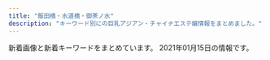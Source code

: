 ```yaml
---
title: "飯田橋・水道橋・御茶ノ水"
description: "キーワード別にの巨乳アジアン・チャイナエステ嬢情報をまとめました。"
---
```


新着画像と新着キーワードをまとめています。
2021年01月15日の情報です。

<DmmAffiliateIns />
<KeywordTable
  shops={
    [
    {
        "station": "JR\u6c34\u9053\u6a4b\u99c5\u6771\u53e3",
        "img_links": [
            "http://venus.tyo.cm/images/top.png",
            "http://venus.tyo.cm/images/room4.jpg",
            "http://venus.tyo.cm/photos/sites/40/2020/08/2020083110414612.jpeg",
            "http://venus.tyo.cm/photos/sites/40/2020/08/2020083109075912.jpeg",
            "http://venus.tyo.cm/photos/sites/40/2020/09/2020090907201348.jpeg",
            "http://venus.tyo.cm/images/mainimg.jpg",
            "http://venus.tyo.cm/images/spmainimg.jpg",
            "http://venus.tyo.cm/images/room2.jpg",
            "http://venus.tyo.cm/photos/sites/40/2020/10/202010021052282.jpeg",
            "http://venus.tyo.cm/photos/sites/40/2020/09/2020090907201289.jpeg",
            "http://venus.tyo.cm/photos/sites/40/2020/09/2020091012404045.jpeg",
            "http://venus.tyo.cm/photos/sites/40/2020/08/2020083109075781.jpeg",
            "http://venus.tyo.cm/photos/sites/40/2020/08/2020083109075883.jpeg",
            "http://venus.tyo.cm/photos/sites/40/2020/08/2020083109075848.jpeg",
            "http://venus.tyo.cm/images/room6.jpg",
            "http://venus.tyo.cm/photos/sites/40/2020/05/202005250635220.jpg",
            "http://venus.tyo.cm/images/room1.jpg",
            "http://venus.tyo.cm/images/room3.jpg",
            "http://venus.tyo.cm/images/pagetop.png",
            "http://venus.tyo.cm/photos/sites/40/2020/08/2020083110414597.jpeg",
            "http://venus.tyo.cm/photos/sites/40/2020/08/2020083109075685.jpeg",
            "http://venus.tyo.cm/photos/sites/40/2020/08/2020083109075784.jpeg",
            "http://venus.tyo.cm/images/room5.jpg"
        ],
        "keywords": {
            "83": 10,
            "89": 6,
            "88": 4,
            "F": 6,
            "D": 18,
            "84": 4,
            "E": 6,
            "85": 6
        },
        "url": "http://venus.tyo.cm/",
        "name": "\u30d3\u30fc\u30ca\u30b9"
    },
    {
        "img_links": [
            "https://i2.wp.com/aromalucky.xyz/wp-content/uploads/2017/12/03-1.jpg",
            "https://i2.wp.com/aromalucky.xyz/wp-content/uploads/2020/09/21.jpg",
            "https://i2.wp.com/aromalucky.xyz/wp-content/uploads/2019/04/14.jpg",
            "https://i1.wp.com/aromalucky.xyz/wp-content/uploads/2019/10/20.jpg",
            "http://aromalucky.xyz/wp-content/uploads/2019/05/01_02.png",
            "https://i2.wp.com/aromalucky.xyz/wp-content/uploads/2019/04/12.jpg",
            "https://i0.wp.com/aromalucky.xyz/wp-content/uploads/2019/05/15.jpg",
            "https://i1.wp.com/aromalucky.xyz/wp-content/uploads/2019/05/16.jpg",
            "https://i2.wp.com/aromalucky.xyz/wp-content/uploads/2017/12/02.jpg",
            "https://i0.wp.com/aromalucky.xyz/wp-content/uploads/2019/04/13.jpg",
            "https://i2.wp.com/aromalucky.xyz/wp-content/uploads/2017/12/08.jpg",
            "https://i0.wp.com/aromalucky.xyz/wp-content/uploads/2017/12/05-1.jpg",
            "https://i0.wp.com/aromalucky.xyz/wp-content/uploads/2019/05/02.png",
            "https://i1.wp.com/aromalucky.xyz/wp-content/uploads/2017/12/04-1.jpg",
            "https://i2.wp.com/aromalucky.xyz/wp-content/uploads/2019/05/03.png"
        ],
        "url": "http://aromalucky.xyz/",
        "keywords": {},
        "station": "\u5c0f\u5ddd\u753a\u99c5B4",
        "name": "\u30a2\u30ed\u30de\u30e9\u30c3\u30ad\u30fc"
    },
    {
        "url": "http://jinbocho.xyz/",
        "keywords": {},
        "img_links": [
            "http://jinbocho.xyz/images/a3.jpg",
            "http://jinbocho.xyz/images/face.png",
            "http://jinbocho.xyz/images/g7.jpg",
            "http://jinbocho.xyz/images/g9.jpg",
            "http://jinbocho.xyz/images/g8.jpg",
            "http://jinbocho.xyz/images/r3.jpg",
            "http://jinbocho.xyz/images/r6.jpg",
            "http://jinbocho.xyz/images/g1.jpg",
            "http://jinbocho.xyz/images/new-tit3.png",
            "http://jinbocho.xyz/images/g0.jpg",
            "http://jinbocho.xyz/images/gb01.png",
            "http://jinbocho.xyz/images/top2.jpg",
            "http://jinbocho.xyz/images/yuki.jpg",
            "http://jinbocho.xyz/images/mobile.png",
            "http://jinbocho.xyz/images/top1.jpg",
            "http://jinbocho.xyz/images/new-tit.png",
            "http://jinbocho.xyz/images/a4.jpg",
            "http://jinbocho.xyz/images/haru.jpg",
            "http://jinbocho.xyz/images/mika.jpg",
            "http://jinbocho.xyz/images/a1.jpg",
            "http://jinbocho.xyz/images/g2.jpg",
            "http://jinbocho.xyz/images/r2.jpg",
            "http://jinbocho.xyz/images/r5.jpg",
            "http://jinbocho.xyz/images/g10.jpg",
            "http://jinbocho.xyz/images/miki.jpg",
            "http://jinbocho.xyz/images/left3.png",
            "http://jinbocho.xyz/images/r1.jpg",
            "http://jinbocho.xyz/images/zi.png",
            "http://jinbocho.xyz/images/s_staff.png",
            "http://jinbocho.xyz/images/a2.jpg",
            "http://jinbocho.xyz/images/r4.jpg"
        ],
        "station": "\u795e\u4fdd\u753a\u99c5A5\u51fa\u53e3",
        "name": "\u306f\u306a\u3073"
    },
    {
        "img_links": [
            "https://izumi-esthe.tokyo/wp-content/uploads/2020/02/10cfyguvbhj.jpg",
            "https://izumi-esthe.tokyo/wp-content/uploads/2020/12/121iyashinoizumi.jpg",
            "https://izumi-esthe.tokyo/wp-content/themes/este/img/top-img01b.png",
            "https://izumi-esthe.tokyo/wp-content/uploads/2020/04/1111iyashinoizumi.jpg",
            "https://izumi-esthe.tokyo/wp-content/uploads/2020/10/98767689iyashinoizumi.jpg",
            "https://izumi-esthe.tokyo/wp-content/themes/este/img/tel_footer.png",
            "https://izumi-esthe.tokyo/wp-content/uploads/2020/11/1iyashinoizumi-1.jpg",
            "https://izumi-esthe.tokyo/wp-content/themes/este/img/top-img04.png",
            "https://izumi-esthe.tokyo/wp-content/uploads/2020/10/9087saiyashinoizumi.jpg",
            "https://izumi-esthe.tokyo/wp-content/uploads/2020/10/897s6aiyashinoizumi.jpg",
            "https://izumi-esthe.tokyo/wp-content/uploads/2020/12/3111112iyashinoizumi.jpg",
            "https://izumi-esthe.tokyo/wp-content/uploads/2020/09/876521iyashinoizumi-1.jpg",
            "https://izumi-esthe.tokyo/wp-content/uploads/2020/03/111iyashinoizumi.jpg",
            "https://izumi-esthe.tokyo/wp-content/themes/este/img/2.jpg",
            "https://izumi-esthe.tokyo/wp-content/uploads/2020/03/77iyashinoizumi.jpg",
            "https://izumi-esthe.tokyo/wp-content/themes/este/img/6.jpg",
            "https://izumi-esthe.tokyo/wp-content/themes/este/img/top-img01a.png",
            "https://izumi-esthe.tokyo/wp-content/themes/este/img/1.jpg",
            "https://izumi-esthe.tokyo/wp-content/uploads/2020/11/1iyashinoizumi.jpg",
            "https://izumi-esthe.tokyo/wp-content/themes/este/img/4.jpg",
            "https://izumi-esthe.tokyo/wp-content/uploads/2020/12/9iyashinoizumi.jpg",
            "https://izumi-esthe.tokyo/wp-content/uploads/2020/11/2iyashinoizumi.jpg",
            "https://izumi-esthe.tokyo/wp-content/uploads/2020/12/999iyashinoizumi.jpg",
            "https://izumi-esthe.tokyo/wp-content/uploads/2020/02/15drtyfugihoas.jpg",
            "https://izumi-esthe.tokyo/wp-content/uploads/2020/10/8765iyashinoizumi.jpg",
            "https://izumi-esthe.tokyo/wp-content/uploads/2020/02/88iyashinoizumi.jpg",
            "https://izumi-esthe.tokyo/wp-content/uploads/2020/02/999iyashinoizumi.jpg",
            "https://izumi-esthe.tokyo/wp-content/uploads/2020/09/8765211iyashinoizumi.jpg",
            "https://izumi-esthe.tokyo/wp-content/themes/este/img/top-img01.png",
            "https://izumi-esthe.tokyo/wp-content/themes/este/img/top-img02a.png",
            "https://izumi-esthe.tokyo/wp-content/themes/este/img/5.jpg",
            "https://izumi-esthe.tokyo/wp-content/uploads/2020/02/1111iyashinoizumi.jpg",
            "https://izumi-esthe.tokyo/wp-content/themes/este/img/tel_header.png",
            "https://izumi-esthe.tokyo/wp-content/themes/este/img/call.png",
            "https://izumi-esthe.tokyo/wp-content/uploads/2020/02/15dfuygihoinp.jpg",
            "https://izumi-esthe.tokyo/wp-content/uploads/2020/02/14drtyfugiho.jpg",
            "https://izumi-esthe.tokyo/wp-content/uploads/2020/10/9876iyashinoizumi.jpg",
            "https://izumi-esthe.tokyo/wp-content/uploads/2020/02/9fxdytugvyibha.jpg",
            "https://izumi-esthe.tokyo/wp-content/uploads/2020/02/3serdtfygui.jpg",
            "https://izumi-esthe.tokyo/wp-content/uploads/2020/02/13ydtfuygiuhsa.jpg",
            "https://izumi-esthe.tokyo/wp-content/uploads/2020/11/9897621iyashinoizumi.jpg",
            "https://izumi-esthe.tokyo/wp-content/uploads/2020/09/8765421iyashinoizumi.jpg",
            "https://izumi-esthe.tokyo/wp-content/uploads/2020/02/999iyashinoizumi-1.jpg",
            "https://izumi-esthe.tokyo/wp-content/themes/este/img/3.jpg"
        ],
        "name": "\u7652\u3057\u306e\u6cc9",
        "station": "\u5c0f\u5ddd\u753a\u99c5B5\u51fa\u53e3",
        "keywords": {
            "G": 4,
            "C": 14,
            "D": 58,
            "E": 16
        },
        "url": "https://izumi-esthe.tokyo/"
    },
    {
        "keywords": {
            "E": 7,
            "D": 13,
            "C": 16
        },
        "name": "\u697d\u697d",
        "url": "https://raku-relax.tokyo/",
        "img_links": [
            "https://raku-relax.tokyo/wp-content/themes/este/img/tel03.png",
            "https://raku-relax.tokyo/wp-content/uploads/2020/06/9876rakura.jpg",
            "https://raku-relax.tokyo/wp-content/uploads/2019/06/warest6752.jpg",
            "https://raku-relax.tokyo/wp-content/uploads/2020/11/oiuarakura.jpg",
            "https://raku-relax.tokyo/wp-content/uploads/2020/01/897sarakura.jpg",
            "https://raku-relax.tokyo/wp-content/themes/este/img/top-img02.png",
            "https://raku-relax.tokyo/wp-content/uploads/2020/06/2348rakura.jpg",
            "https://raku-relax.tokyo/wp-content/uploads/2020/04/siuaytfsa.jpg",
            "https://raku-relax.tokyo/wp-content/uploads/2020/11/9897621rakura.jpg",
            "https://raku-relax.tokyo/wp-content/uploads/2020/01/y45a121.jpg",
            "https://raku-relax.tokyo/wp-content/themes/este/img/tel.png",
            "https://raku-relax.tokyo/wp-content/themes/este/img/3.jpg",
            "https://raku-relax.tokyo/wp-content/themes/este/img/tel02.png",
            "https://raku-relax.tokyo/wp-content/themes/este/img/top-img01.png",
            "https://raku-relax.tokyo/wp-content/themes/este/img/top-img03.png",
            "https://raku-relax.tokyo/wp-content/uploads/2020/04/1234sertdyf.jpg",
            "https://raku-relax.tokyo/wp-content/themes/este/img/1.jpg",
            "https://raku-relax.tokyo/wp-content/themes/este/img/tel_footer.png",
            "https://raku-relax.tokyo/wp-content/themes/este/img/top-img04.png",
            "https://raku-relax.tokyo/wp-content/themes/este/img/top-img05.png",
            "https://raku-relax.tokyo/wp-content/themes/este/img/4.jpg",
            "https://raku-relax.tokyo/wp-content/themes/este/img/2.jpg",
            "https://raku-relax.tokyo/wp-content/uploads/2018/12/satfuygihoj.jpg",
            "https://raku-relax.tokyo/wp-content/uploads/2018/12/123q4w5etyf.jpg",
            "https://raku-relax.tokyo/wp-content/themes/este/img/tel_header.png"
        ],
        "station": "\u725b\u8fbc\u795e\u697d\u5742\u99c5A2\u51fa\u53e3"
    },
    {
        "keywords": {
            "C": 7
        },
        "img_links": [
            "http://rapisu.tokyo/images/zi_staff.png",
            "http://rapisu.tokyo/images/end.png",
            "http://rapisu.tokyo/images/mika.jpg",
            "http://rapisu.tokyo/images/r3.jpg",
            "http://rapisu.tokyo/images/flash.jpg",
            "http://rapisu.tokyo/images/flash1.jpg",
            "http://rapisu.tokyo/images/mobile.png",
            "http://rapisu.tokyo/images/r2.jpg",
            "http://rapisu.tokyo/images/top.png",
            "http://rapisu.tokyo/images/g0.jpg",
            "http://rapisu.tokyo/images/r1.jpg",
            "http://rapisu.tokyo/images/tiao.png",
            "http://rapisu.tokyo/images/meihui.jpg"
        ],
        "name": "\u30e9\u30d4\u30b9",
        "url": "http://rapisu.tokyo/",
        "station": "\u795e\u4fdd\u753a\u99c5A7\u51fa\u53e3"
    },
    {
        "name": "\u307f\u3055\u304d",
        "url": "http://rioplioop.xyz/",
        "img_links": [
            "http://rioplioop.xyz/uploads/200720/1-200H0125T94A.jpg",
            "http://rioplioop.xyz/uploads/201207/1-20120G62S9A5.jpg",
            "http://rioplioop.xyz/uploads/200601/1-200601142S1947.jpg",
            "http://rioplioop.xyz/uploads/200601/1-200601142R2G3.jpg",
            "http://rioplioop.xyz/uploads/200601/1-200601142K43F.jpg",
            "http://rioplioop.xyz/uploads/210107/1-21010G41433150.jpg",
            "http://rioplioop.xyz/uploads/200601/1-200601142TY37.jpg",
            "http://rioplioop.xyz/uploads/200601/1-200601142921510.jpg",
            "http://rioplioop.xyz/picture/cam-01.jpg",
            "http://rioplioop.xyz/uploads/200710/1-200G01PS2Q3.jpg",
            "http://rioplioop.xyz/uploads/200601/1-200601142P4643.jpg",
            "http://rioplioop.xyz/uploads/200625/1-200625140422133.jpg",
            "http://rioplioop.xyz/uploads/200601/1-200601142629454.jpg",
            "http://rioplioop.xyz/picture/m-top004.jpg",
            "http://rioplioop.xyz/uploads/200601/1-200601142U5L7.jpg",
            "http://rioplioop.xyz/picture/foot01.jpg",
            "http://rioplioop.xyz/uploads/200709/1-200FZ94240538.jpg",
            "http://rioplioop.xyz/uploads/200625/1-200625140331O1.jpg",
            "http://rioplioop.xyz/uploads/200619/1-200619125204158.jpg",
            "http://rioplioop.xyz/uploads/201215/1-20121514062YE.jpg",
            "http://rioplioop.xyz/uploads/200709/1-200FZ94225252.jpg",
            "http://rioplioop.xyz/uploads/210107/1-21010G41345N3.jpg",
            "http://rioplioop.xyz/uploads/200619/1-20061912514T35.jpg",
            "http://rioplioop.xyz/picture/m-head01.jpg",
            "http://rioplioop.xyz/uploads/201215/1-201215140614E6.jpg",
            "http://rioplioop.xyz/uploads/200601/1-200601142G5438.jpg",
            "http://rioplioop.xyz/uploads/200601/1-200601142913462.jpg",
            "http://rioplioop.xyz/uploads/200720/1-200H0125S1U2.jpg",
            "http://rioplioop.xyz/picture/call.png",
            "http://rioplioop.xyz/uploads/200601/1-200601142F5435.jpg",
            "http://rioplioop.xyz/uploads/200601/1-200601142639540.jpg",
            "http://rioplioop.xyz/picture/m-top003.jpg"
        ],
        "station": "JR\u6c34\u9053\u6a4b\u99c5\u6771\u53e3",
        "keywords": {
            "94": 9,
            "C": 2,
            "84": 2,
            "D": 3,
            "85": 1,
            "F": 9
        }
    },
    {
        "station": "\u672c\u90f7\u4e09\u4e01\u76ee\u99c55\u756a\u51fa\u53e3",
        "name": "\u6625\u59eb",
        "keywords": {
            "D": 6,
            "C": 18,
            "83": 6,
            "87": 12,
            "85": 6,
            "88": 6,
            "E": 18
        },
        "url": "https://haruhime.ests.jp/",
        "img_links": [
            "https://haruhime.ests.jp/images/sp_top.jpg",
            "https://haruhime.ests.jp/images/img_service03.jpg",
            "https://haruhime.ests.jp/images/link_nav06.jpg",
            "https://haruhime.ests.jp/images/room5.jpg",
            "https://haruhime.ests.jp/images/sp_nav01.png",
            "https://haruhime.ests.jp/images/room7.jpg",
            "https://haruhime.ests.jp/images/link_nav04.jpg",
            "https://haruhime.ests.jp/images/end.png",
            "https://haruhime.ests.jp/images/link_nav01.jpg",
            "https://haruhime.ests.jp/images/room6.jpg",
            "https://haruhime.ests.jp/images/sp_end.jpg",
            "https://haruhime.ests.jp/images/sp_nav03.png",
            "https://haruhime.ests.jp/photos/sites/61/2020/11/202011010702451.jpg",
            "https://haruhime.ests.jp/images/re.png",
            "https://haruhime.ests.jp/images/room8.jpg",
            "https://haruhime.ests.jp/photos/sites/61/2020/11/2020110107024317.jpg",
            "https://haruhime.ests.jp/images/sp_tit_news.png",
            "https://haruhime.ests.jp/images/link_nav02.jpg",
            "https://haruhime.ests.jp/images/sp_nav02.png",
            "https://haruhime.ests.jp/images/top.png",
            "https://haruhime.ests.jp/images/img_service01.jpg",
            "https://haruhime.ests.jp/images/link_nav03.jpg",
            "https://haruhime.ests.jp/photos/sites/61/2020/11/2020110107024462.jpg",
            "https://haruhime.ests.jp/images/sp_tit_staff.png",
            "https://haruhime.ests.jp/photos/sites/61/2021/01/2021011510174267.jpg",
            "https://haruhime.ests.jp/images/card.png",
            "https://haruhime.ests.jp/photos/sites/61/2020/11/2020110107024640.jpg",
            "https://haruhime.ests.jp/images/link_nav05.jpg",
            "https://haruhime.ests.jp/images/img_service02.jpg"
        ]
    },
    {
        "img_links": [
            "http://sln-relax.com/pic/topimg1.jpg",
            "http://sln-relax.com/scdl/staff/10071.jpg",
            "http://sln-relax.com/i/files/homeimg.jpg",
            "http://sln-relax.com/img/ttl_concept.jpg",
            "http://sln-relax.com/scdl/staff/10031.jpg",
            "http://sln-relax.com/scdl/staff/10041.jpg",
            "http://sln-relax.com/img/ttl_mobile.jpg",
            "http://sln-relax.com/i/files/girl02.jpg",
            "http://sln-relax.com/i/files/girl01.jpg",
            "http://sln-relax.com/pic/head.png",
            "http://sln-relax.com/img/ttl_staff.png",
            "http://sln-relax.com/scdl/staff/10011.jpg",
            "http://sln-relax.com/img/ttl_rec.jpg",
            "http://sln-relax.com/scdl/staff/10081.jpg",
            "http://sln-relax.com/scdl/staff/10021.jpg",
            "http://sln-relax.com/scdl/staff/10061.jpg",
            "http://sln-relax.com/img/ttl_tnew.jpg",
            "http://sln-relax.com/pic/topimg2.jpg",
            "http://sln-relax.com/pic/topimg3.jpg",
            "http://sln-relax.com/scdl/staff/10051.jpg",
            "http://sln-relax.com/img/att.jpg"
        ],
        "station": "JR\u6c34\u9053\u6a4b\u99c5\u897f\u53e3",
        "url": "http://sln-relax.com/",
        "keywords": {
            "C": 17
        },
        "name": "Lime"
    },
    {
        "url": "https://kira.uouono.com/",
        "name": "\u30ad\u30e9\u30e9",
        "img_links": [
            "https://kira.uouono.com/wp-content/uploads/2019/06/2kira.jpg",
            "https://kira.uouono.com/wp-content/uploads/2019/06/1kira.jpg",
            "https://kira.uouono.com/wp-content/themes/este/img/1.jpg",
            "https://kira.uouono.com/wp-content/uploads/2020/01/100kira.jpg",
            "https://kira.uouono.com/wp-content/uploads/2020/12/saiuhkira.jpg",
            "https://kira.uouono.com/wp-content/themes/este/img/call.png",
            "https://kira.uouono.com/wp-content/themes/este/img/4.jpg",
            "https://kira.uouono.com/wp-content/uploads/2019/06/4kira.jpg",
            "https://kira.uouono.com/wp-content/themes/este/img/top-img01.png",
            "https://kira.uouono.com/wp-content/themes/este/img/3.jpg",
            "https://kira.uouono.com/wp-content/themes/este/img/top-img02b.png",
            "https://kira.uouono.com/wp-content/uploads/2019/06/2ki100.jpg",
            "https://kira.uouono.com/wp-content/themes/este/img/top-img03.png",
            "https://kira.uouono.com/wp-content/uploads/2020/12/1kira.jpg",
            "https://kira.uouono.com/wp-content/themes/este/img/2.jpg",
            "https://kira.uouono.com/wp-content/themes/este/img/tel_header.png",
            "https://kira.uouono.com/wp-content/uploads/2019/12/98976Akira.jpg",
            "https://kira.uouono.com/wp-content/uploads/2020/12/1234786kira.jpg",
            "https://kira.uouono.com/wp-content/themes/este/img/tel_footer.png",
            "https://kira.uouono.com/wp-content/uploads/2019/06/1ki100.jpg"
        ],
        "keywords": {
            "F": 3,
            "E": 10,
            "C": 4,
            "D": 13
        },
        "station": "\u795e\u4fdd\u753a\u99c5A1\u51fa\u53e3"
    },
    {
        "img_links": [
            "http://www.iyashikokoro.xyz/images/index-iyashi_04.jpg",
            "http://www.iyashikokoro.xyz/images/index-iyashi_05.jpg",
            "http://www.iyashikokoro.xyz/images/index-iyashi_10.jpg",
            "http://www.iyashikokoro.xyz/images/shop/4.jpg",
            "http://www.iyashikokoro.xyz/images/shop/5.jpg",
            "http://www.iyashikokoro.xyz/images/staff/miki.jpg",
            "http://www.iyashikokoro.xyz/images/staff/ai2.jpg",
            "http://www.iyashikokoro.xyz/images/shop/1.jpg",
            "http://www.iyashikokoro.xyz/images/staff/qianqiu.jpg",
            "http://www.iyashikokoro.xyz/images/staff/sizuka.jpg",
            "http://www.iyashikokoro.xyz/images/sys-n.png",
            "http://www.iyashikokoro.xyz/images/staff/maki2.jpg",
            "http://www.iyashikokoro.xyz/images/index-iyashi_14.jpg",
            "http://www.iyashikokoro.xyz/images/staff/6.jpg",
            "http://www.iyashikokoro.xyz/images/staff/riri.jpg",
            "http://www.iyashikokoro.xyz/images/index-iyashi_02a.jpg",
            "http://www.iyashikokoro.xyz/images/index-iyashi_13.jpg",
            "http://www.iyashikokoro.xyz/images/staff/7.jpg"
        ],
        "keywords": {},
        "station": "JR\u98ef\u7530\u6a4b\u99c5\u6771\u53e3",
        "url": "http://www.iyashikokoro.xyz/",
        "name": "\u7652\u3057\u306e\u5fc3"
    },
    {
        "station": "JR\u6c34\u9053\u6a4b\u99c5\u897f\u53e3",
        "url": "http://yu.xyz.mn/",
        "keywords": {
            "84": 6,
            "86": 6,
            "D": 24,
            "85": 18,
            "C": 18
        },
        "name": "\u60a0 \u3086\u3046",
        "img_links": [
            "http://yu.xyz.mn/photos/sites/91/2020/04/2020040807282190.jpg",
            "http://yu.xyz.mn/photos/sites/91/2019/12/2019122702252767.jpg",
            "http://yu.xyz.mn/images/ac6.jpg",
            "http://yu.xyz.mn/photos/sites/91/2020/02/2020022305370017.jpg",
            "http://yu.xyz.mn/images/ac1.jpg",
            "http://yu.xyz.mn/images/s_shedule.jpg",
            "http://yu.xyz.mn/images/ac4.jpg",
            "http://yu.xyz.mn/images/room4.jpg",
            "http://yu.xyz.mn/photos/sites/91/2019/12/2019122901424384.jpg",
            "http://yu.xyz.mn/images/room2.jpg",
            "http://yu.xyz.mn/images/s_news.jpg",
            "http://yu.xyz.mn/images/ac3.jpg",
            "http://yu.xyz.mn/images/ac5.jpg",
            "http://yu.xyz.mn/images/room1.jpg",
            "http://yu.xyz.mn/images/ac2.jpg",
            "http://yu.xyz.mn/images/s_staff.jpg",
            "http://yu.xyz.mn/images/mobile.jpg",
            "http://yu.xyz.mn/images/top.jpg",
            "http://yu.xyz.mn/photos/sites/91/2019/12/2019122702252691.jpg",
            "http://yu.xyz.mn/images/room3.jpg"
        ]
    }
]
}
/>
<DmmAffiliateScript />
